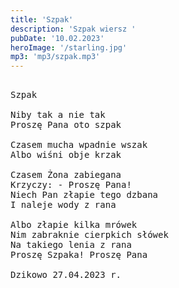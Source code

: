 ```yaml
---
title: 'Szpak'
description: 'Szpak wiersz '
pubDate: '10.02.2023'
heroImage: '/starling.jpg'
mp3: 'mp3/szpak.mp3'
---
```

<pre>
  
Szpak

Niby tak a nie tak
Proszę Pana oto szpak

Czasem mucha wpadnie wszak
Albo wiśni obje krzak

Czasem Żona zabiegana
Krzyczy: - Proszę Pana!
Niech Pan złapie tego dzbana
I naleje wody z rana

Albo złapie kilka mrówek
Nim zabraknie cierpkich słówek
Na takiego lenia z rana
Proszę Szpaka! Proszę Pana

Dzikowo 27.04.2023 r. 
  
</pre>
